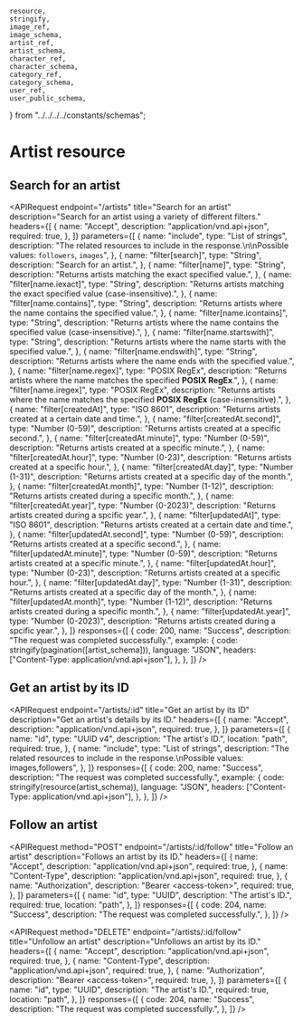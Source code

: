 
    resource,
    stringify,
    image_ref,
    image_schema,
    artist_ref,
    artist_schema,
    character_ref,
    character_schema,
    category_ref,
    category_schema,
    user_ref,
    user_public_schema,
} from "../../../../constants/schemas";

# Artist resource

## Search for an artist

<APIRequest
    endpoint="/artists"
    title="Search for an artist"
    description="Search for an artist using a variety of different filters."
    headers={[
        {
            name: "Accept",
            description: "application/vnd.api+json",
            required: true,
        },
    ]}
    parameters={[
        {
            name: "include",
            type: "List of strings",
            description:
                "The related resources to include in the response.\n\nPossible values: `followers`, `images`",
        },
        {
            name: "filter[search]",
            type: "String",
            description: "Search for an artist.",
        },
        {
            name: "filter[name]",
            type: "String",
            description: "Returns artists matching the exact specified value.",
        },
        {
            name: "filter[name.iexact]",
            type: "String",
            description:
                "Returns artists matching the exact specified value (case-insensitive).",
        },
        {
            name: "filter[name.contains]",
            type: "String",
            description:
                "Returns artists where the name contains the specified value.",
        },
        {
            name: "filter[name.icontains]",
            type: "String",
            description:
                "Returns artists where the name contains the specified value (case-insensitive).",
        },
        {
            name: "filter[name.startswith]",
            type: "String",
            description:
                "Returns artists where the name starts with the specified value.",
        },
        {
            name: "filter[name.endswith]",
            type: "String",
            description:
                "Returns artists where the name ends with the specified value.",
        },
        {
            name: "filter[name.regex]",
            type: "POSIX RegEx",
            description:
                "Returns artists where the name matches the specified **POSIX RegEx**.",
        },
        {
            name: "filter[name.iregex]",
            type: "POSIX RegEx",
            description:
                "Returns artists where the name matches the specified **POSIX RegEx** (case-insensitive).",
        },
        {
            name: "filter[createdAt]",
            type: "ISO 8601",
            description: "Returns artists created at a certain date and time.",
        },
        {
            name: "filter[createdAt.second]",
            type: "Number (0-59)",
            description: "Returns artists created at a specific second.",
        },
        {
            name: "filter[createdAt.minute]",
            type: "Number (0-59)",
            description: "Returns artists created at a specific minute.",
        },
        {
            name: "filter[createdAt.hour]",
            type: "Number (0-23)",
            description: "Returns artists created at a specific hour.",
        },
        {
            name: "filter[createdAt.day]",
            type: "Number (1-31)",
            description:
                "Returns artists created at a specific day of the month.",
        },
        {
            name: "filter[createdAt.month]",
            type: "Number (1-12)",
            description: "Returns artists created during a specific month.",
        },
        {
            name: "filter[createdAt.year]",
            type: "Number (0-2023)",
            description: "Returns artists created during a spcific year.",
        },
        {
            name: "filter[updatedAt]",
            type: "ISO 8601",
            description: "Returns artists created at a certain date and time.",
        },
        {
            name: "filter[updatedAt.second]",
            type: "Number (0-59)",
            description: "Returns artists created at a specific second.",
        },
        {
            name: "filter[updatedAt.minute]",
            type: "Number (0-59)",
            description: "Returns artists created at a specific minute.",
        },
        {
            name: "filter[updatedAt.hour]",
            type: "Number (0-23)",
            description: "Returns artists created at a specific hour.",
        },
        {
            name: "filter[updatedAt.day]",
            type: "Number (1-31)",
            description:
                "Returns artists created at a specific day of the month.",
        },
        {
            name: "filter[updatedAt.month]",
            type: "Number (1-12)",
            description: "Returns artists created during a specific month.",
        },
        {
            name: "filter[updatedAt.year]",
            type: "Number (0-2023)",
            description: "Returns artists created during a spcific year.",
        },
    ]}
    responses={[
        {
            code: 200,
            name: "Success",
            description: "The request was completed successfully.",
            example: {
                code: stringify(pagination([artist_schema])),
                language: "JSON",
                headers: ["Content-Type: application/vnd.api+json"],
            },
        },
    ]}
/>

## Get an artist by its ID

<APIRequest
    endpoint="/artists/:id"
    title="Get an artist by its ID"
    description="Get an artist's details by its ID."
    headers={[
        {
            name: "Accept",
            description: "application/vnd.api+json",
            required: true,
        },
    ]}
    parameters={[
        {
            name: "id",
            type: "UUID v4",
            description: "The artist's ID.",
            location: "path",
            required: true,
        },
        {
            name: "include",
            type: "List of strings",
            description:
                "The related resources to include in the response.\nPossible values: images,followers",
        },
    ]}
    responses={[
        {
            code: 200,
            name: "Success",
            description: "The request was completed successfully.",
            example: {
                code: stringify(resource(artist_schema)),
                language: "JSON",
                headers: ["Content-Type: application/vnd.api+json"],
            },
        },
    ]}
/>

## Follow an artist

<APIRequest
    method="POST"
    endpoint="/artists/:id/follow"
    title="Follow an artist"
    description="Follows an artist by its ID."
    headers={[
        {
            name: "Accept",
            description: "application/vnd.api+json",
            required: true,
        },
        {
            name: "Content-Type",
            description: "application/vnd.api+json",
            required: true,
        },
        {
            name: "Authorization",
            description: "Bearer &lt;access-token&gt;",
            required: true,
        },
    ]}
    parameters={[
        {
            name: "id",
            type: "UUID",
            description: "The artist's ID.",
            required: true,
            location: "path",
        },
    ]}
    responses={[
        {
            code: 204,
            name: "Success",
            description: "The request was completed successfully.",
        },
    ]}
/>

<APIRequest
    method="DELETE"
    endpoint="/artists/:id/follow"
    title="Unfollow an artist"
    description="Unfollows an artist by its ID."
    headers={[
        {
            name: "Accept",
            description: "application/vnd.api+json",
            required: true,
        },
        {
            name: "Content-Type",
            description: "application/vnd.api+json",
            required: true,
        },
        {
            name: "Authorization",
            description: "Bearer &lt;access-token&gt;",
            required: true,
        },
    ]}
    parameters={[
        {
            name: "id",
            type: "UUID",
            description: "The artist's ID.",
            required: true,
            location: "path",
        },
    ]}
    responses={[
        {
            code: 204,
            name: "Success",
            description: "The request was completed successfully.",
        },
    ]}
/>
